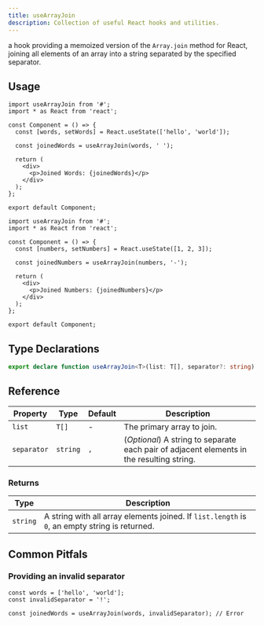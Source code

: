 ```yaml
---
title: useArrayJoin
description: Collection of useful React hooks and utilities.
---
```


a hook providing a memoized version of the `Array.join` method for React, joining all elements of an array into a string separated by the specified separator.

## Usage

```tsx
import useArrayJoin from '#';
import * as React from 'react';

const Component = () => {
  const [words, setWords] = React.useState(['hello', 'world']);

  const joinedWords = useArrayJoin(words, ' ');

  return (
    <div>
      <p>Joined Words: {joinedWords}</p>
    </div>
  );
};

export default Component;
```

```tsx
import useArrayJoin from '#';
import * as React from 'react';

const Component = () => {
  const [numbers, setNumbers] = React.useState([1, 2, 3]);

  const joinedNumbers = useArrayJoin(numbers, '-');

  return (
    <div>
      <p>Joined Numbers: {joinedNumbers}</p>
    </div>
  );
};

export default Component;
```

## Type Declarations

````typescript
export declare function useArrayJoin<T>(list: T[], separator?: string): string```
````

## Reference

| Property    | Type     | Default | Description                                                                               |
| ----------- | -------- | ------- | ----------------------------------------------------------------------------------------- |
| `list`      | `T[]`    | -       | The primary array to join.                                                                |
| `separator` | `string` | `,`     | (_Optional_) A string to separate each pair of adjacent elements in the resulting string. |

### Returns

| Type     | Description                                                                                    |
| -------- | ---------------------------------------------------------------------------------------------- |
| `string` | A string with all array elements joined. If `list.length` is `0`, an empty string is returned. |

## Common Pitfals

### Providing an invalid separator

```tsx
const words = ['hello', 'world'];
const invalidSeparator = '!';

const joinedWords = useArrayJoin(words, invalidSeparator); // Error
```
